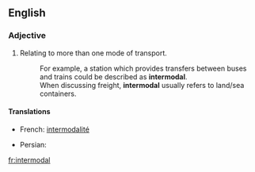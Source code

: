 ==English==
{{wikipedia}}
===Adjective===
{{en-adj}}

# Relating to more than one mode of transport.
#: For example, a station which provides transfers between buses and trains could be described as '''intermodal'''.
#: When discussing freight, '''intermodal''' usually refers to land/sea containers.

====Translations====
{{trans-top|Relating to more than one mode of transport}}
* French: [[intermodalité]] {{f}}
{{trans-mid}}
* Persian: {{t+|fa|ایستگاه‌های چندگانه|sc=fa-Arab|xs=Persian}}
{{trans-bottom}}

[[fr:intermodal]]
